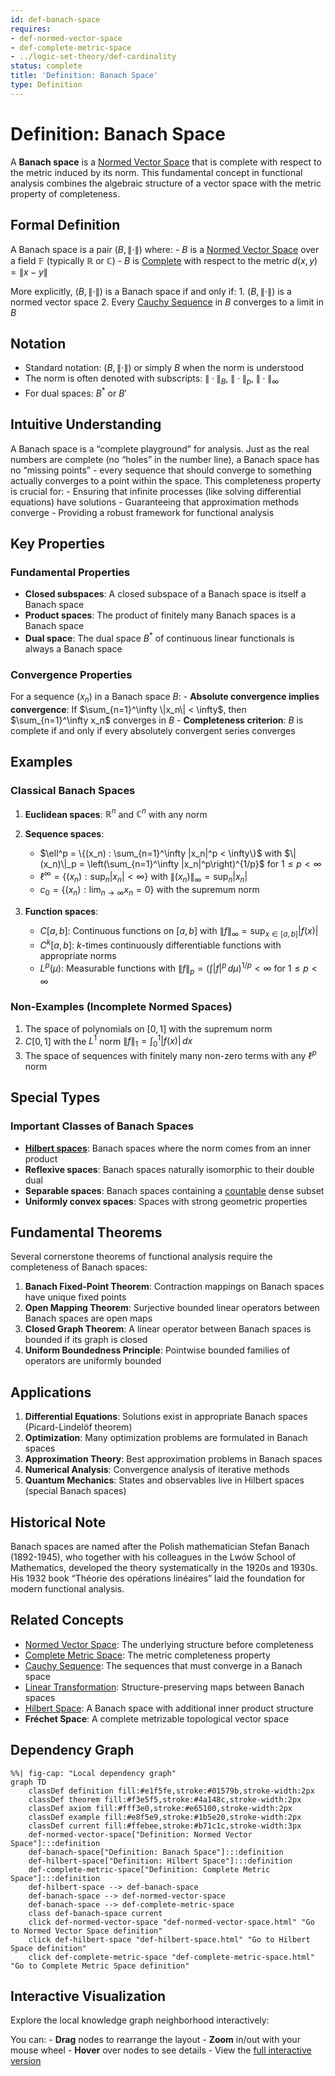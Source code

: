 ```yaml
---
id: def-banach-space
requires:
- def-normed-vector-space
- def-complete-metric-space
- ../logic-set-theory/def-cardinality
status: complete
title: 'Definition: Banach Space'
type: Definition
---
```


# Definition: Banach Space {#def-banach-space}

A **Banach space** is a [Normed Vector Space](def-normed-vector-space.qmd) that is complete with respect to the metric induced by its norm. This fundamental concept in functional analysis combines the algebraic structure of a vector space with the metric property of completeness.

## Formal Definition

A Banach space is a pair $(B, \|\cdot\|)$ where:
- $B$ is a [Normed Vector Space](def-normed-vector-space.qmd) over a field $\mathbb{F}$ (typically $\mathbb{R}$ or $\mathbb{C}$)
- $B$ is [Complete](def-complete-metric-space.qmd) with respect to the metric $d(x,y) = \|x - y\|$

More explicitly, $(B, \|\cdot\|)$ is a Banach space if and only if:
1. $(B, \|\cdot\|)$ is a normed vector space
2. Every [Cauchy Sequence](def-cauchy-sequence.qmd) in $B$ converges to a limit in $B$

## Notation

- Standard notation: $(B, \|\cdot\|)$ or simply $B$ when the norm is understood
- The norm is often denoted with subscripts: $\|\cdot\|_B$, $\|\cdot\|_p$, $\|\cdot\|_\infty$
- For dual spaces: $B^*$ or $B'$

## Intuitive Understanding

A Banach space is a "complete playground" for analysis. Just as the real numbers are complete (no "holes" in the number line), a Banach space has no "missing points" - every sequence that should converge to something actually converges to a point within the space. This completeness property is crucial for:
- Ensuring that infinite processes (like solving differential equations) have solutions
- Guaranteeing that approximation methods converge
- Providing a robust framework for functional analysis

## Key Properties

### Fundamental Properties

- **Closed subspaces**: A closed subspace of a Banach space is itself a Banach space
- **Product spaces**: The product of finitely many Banach spaces is a Banach space
- **Dual space**: The dual space $B^*$ of continuous linear functionals is always a Banach space

### Convergence Properties

For a sequence $(x_n)$ in a Banach space $B$:
- **Absolute convergence implies convergence**: If $\sum_{n=1}^\infty \|x_n\| < \infty$, then $\sum_{n=1}^\infty x_n$ converges in $B$
- **Completeness criterion**: $B$ is complete if and only if every absolutely convergent series converges

## Examples

### Classical Banach Spaces

1. **Euclidean spaces**: $\mathbb{R}^n$ and $\mathbb{C}^n$ with any norm

2. **Sequence spaces**:
   - $\ell^p = \{(x_n) : \sum_{n=1}^\infty |x_n|^p < \infty\}$ with $\|(x_n)\|_p = \left(\sum_{n=1}^\infty |x_n|^p\right)^{1/p}$ for $1 \leq p < \infty$
   - $\ell^\infty = \{(x_n) : \sup_n |x_n| < \infty\}$ with $\|(x_n)\|_\infty = \sup_n |x_n|$
   - $c_0 = \{(x_n) : \lim_{n \to \infty} x_n = 0\}$ with the supremum norm

3. **Function spaces**:
   - $C[a,b]$: Continuous functions on $[a,b]$ with $\|f\|_\infty = \sup_{x \in [a,b]} |f(x)|$
   - $C^k[a,b]$: $k$-times continuously differentiable functions with appropriate norms
   - $L^p(\mu)$: Measurable functions with $\|f\|_p = \left(\int |f|^p \, d\mu\right)^{1/p} < \infty$ for $1 \leq p < \infty$

### Non-Examples (Incomplete Normed Spaces)

1. The space of polynomials on $[0,1]$ with the supremum norm
2. $C[0,1]$ with the $L^1$ norm $\|f\|_1 = \int_0^1 |f(x)| \, dx$
3. The space of sequences with finitely many non-zero terms with any $\ell^p$ norm

## Special Types

### Important Classes of Banach Spaces

- **[Hilbert spaces](def-hilbert-space.qmd)**: Banach spaces where the norm comes from an inner product
- **Reflexive spaces**: Banach spaces naturally isomorphic to their double dual
- **Separable spaces**: Banach spaces containing a [countable](../logic-set-theory/def-cardinality.qmd) dense subset
- **Uniformly convex spaces**: Spaces with strong geometric properties

## Fundamental Theorems

Several cornerstone theorems of functional analysis require the completeness of Banach spaces:

1. **Banach Fixed-Point Theorem**: Contraction mappings on Banach spaces have unique fixed points
2. **Open Mapping Theorem**: Surjective bounded linear operators between Banach spaces are open maps
3. **Closed Graph Theorem**: A linear operator between Banach spaces is bounded if its graph is closed
4. **Uniform Boundedness Principle**: Pointwise bounded families of operators are uniformly bounded

## Applications

1. **Differential Equations**: Solutions exist in appropriate Banach spaces (Picard-Lindelöf theorem)
2. **Optimization**: Many optimization problems are formulated in Banach spaces
3. **Approximation Theory**: Best approximation problems in Banach spaces
4. **Numerical Analysis**: Convergence analysis of iterative methods
5. **Quantum Mechanics**: States and observables live in Hilbert spaces (special Banach spaces)

## Historical Note

Banach spaces are named after the Polish mathematician Stefan Banach (1892-1945), who together with his colleagues in the Lwów School of Mathematics, developed the theory systematically in the 1920s and 1930s. His 1932 book "Théorie des opérations linéaires" laid the foundation for modern functional analysis.

## Related Concepts

- [Normed Vector Space](def-normed-vector-space.qmd): The underlying structure before completeness
- [Complete Metric Space](def-complete-metric-space.qmd): The metric completeness property
- [Cauchy Sequence](def-cauchy-sequence.qmd): The sequences that must converge in a Banach space
- [Linear Transformation](../algebra/def-linear-transformation.qmd): Structure-preserving maps between Banach spaces
- [Hilbert Space](def-hilbert-space.qmd): A Banach space with additional inner product structure
- **Fréchet Space**: A complete metrizable topological vector space

## Dependency Graph

```mermaid
%%| fig-cap: "Local dependency graph"
graph TD
    classDef definition fill:#e1f5fe,stroke:#01579b,stroke-width:2px
    classDef theorem fill:#f3e5f5,stroke:#4a148c,stroke-width:2px
    classDef axiom fill:#fff3e0,stroke:#e65100,stroke-width:2px
    classDef example fill:#e8f5e9,stroke:#1b5e20,stroke-width:2px
    classDef current fill:#ffebee,stroke:#b71c1c,stroke-width:3px
    def-normed-vector-space["Definition: Normed Vector Space"]:::definition
    def-banach-space["Definition: Banach Space"]:::definition
    def-hilbert-space["Definition: Hilbert Space"]:::definition
    def-complete-metric-space["Definition: Complete Metric Space"]:::definition
    def-hilbert-space --> def-banach-space
    def-banach-space --> def-normed-vector-space
    def-banach-space --> def-complete-metric-space
    class def-banach-space current
    click def-normed-vector-space "def-normed-vector-space.html" "Go to Normed Vector Space definition"
    click def-hilbert-space "def-hilbert-space.html" "Go to Hilbert Space definition"
    click def-complete-metric-space "def-complete-metric-space.html" "Go to Complete Metric Space definition"
```

## Interactive Visualization

Explore the local knowledge graph neighborhood interactively:

::: {.graph-viz data-id="def-banach-space" data-width="700" data-height="500"}
:::

You can:
- **Drag** nodes to rearrange the layout
- **Zoom** in/out with your mouse wheel
- **Hover** over nodes to see details
- View the [full interactive version](../../output/interactive/en/def-banach-space.html){target="_blank"}
